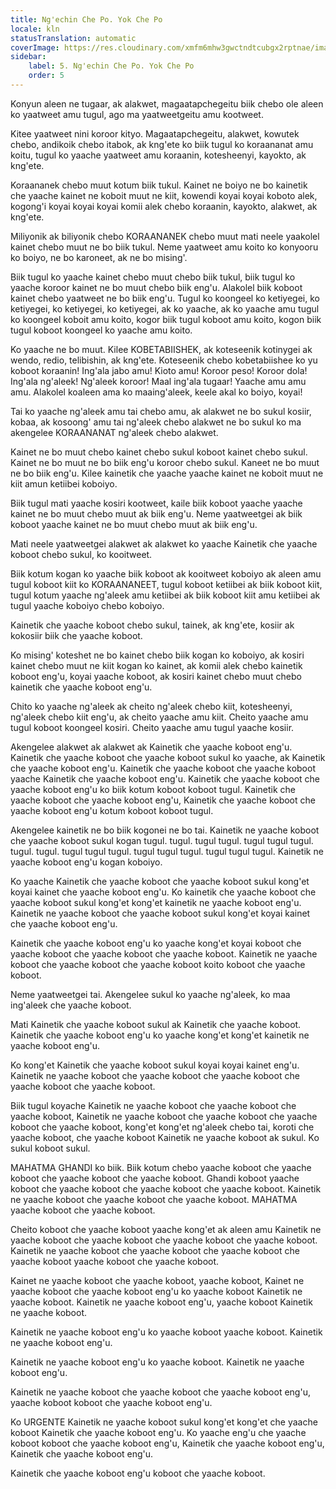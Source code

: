 ```yaml
---
title: Ng'echin Che Po. Yok Che Po
locale: kln
statusTranslation: automatic
coverImage: https://res.cloudinary.com/xmfm6mhw3gwctndtcubgx2rptnae/image/upload/v1740337243/small_cover_educacion_fundamental_a051170f1c.webp
sidebar:
    label: 5. Ng'echin Che Po. Yok Che Po
    order: 5
---
```

Konyun aleen ne tugaar, ak alakwet, magaatapchegeitu biik chebo ole aleen ko yaatweet amu tugul, ago ma yaatweetgeitu amu kootweet.

Kitee yaatweet nini koroor kityo. Magaatapchegeitu, alakwet, kowutek chebo, andikoik chebo itabok, ak kng'ete ko biik tugul ko koraananat amu koitu, tugul ko yaache yaatweet amu koraanin, kotesheenyi, kayokto, ak kng'ete.

Koraananek chebo muut kotum biik tukul. Kainet ne boiyo ne bo kainetik che yaache kainet ne koboit muut ne kiit, kowendi koyai koyai koboto alek, kogong'i koyai koyai koyai komii alek chebo koraanin, kayokto, alakwet, ak kng'ete.

Miliyonik ak biliyonik chebo KORAANANEK chebo muut mati neele yaakolel kainet chebo muut ne bo biik tukul. Neme yaatweet amu koito ko konyooru ko boiyo, ne bo karoneet, ak ne bo mising'.

Biik tugul ko yaache kainet chebo muut chebo biik tukul, biik tugul ko yaache koroor kainet ne bo muut chebo biik eng'u. Alakolel biik koboot kainet chebo yaatweet ne bo biik eng'u. Tugul ko koongeel ko ketiyegei, ko ketiyegei, ko ketiyegei, ko ketiyegei, ak ko yaache, ak ko yaache amu tugul ko koongeel koboit amu koito, kogor biik tugul koboot amu koito, kogon biik tugul koboot koongeel ko yaache amu koito.

Ko yaache ne bo muut. Kilee KOBETABIISHEK, ak koteseenik kotinygei ak wendo, redio, telibishin, ak kng'ete. Koteseenik chebo kobetabiishee ko yu koboot koraanin! Ing'ala jabo amu! Kioto amu! Koroor peso! Koroor dola! Ing'ala ng'aleek! Ng'aleek koroor! Maal ing'ala tugaar! Yaache amu amu amu. Alakolel koaleen ama ko maaing'aleek, keele akal ko boiyo, koyai!

Tai ko yaache ng'aleek amu tai chebo amu, ak alakwet ne bo sukul kosiir, kobaa, ak kosoong' amu tai ng'aleek chebo alakwet ne bo sukul ko ma akengelee KORAANANAT ng'aleek chebo alakwet.

Kainet ne bo muut chebo kainet chebo sukul koboot kainet chebo sukul. Kainet ne bo muut ne bo biik eng'u koroor chebo sukul. Kaneet ne bo muut ne bo biik eng'u. Kilee kainetik che yaache yaache kainet ne koboit muut ne kiit amun ketiibei koboiyo.

Biik tugul mati yaache kosiri kootweet, kaile biik koboot yaache yaache kainet ne bo muut chebo muut ak biik eng'u. Neme yaatweetgei ak biik koboot yaache kainet ne bo muut chebo muut ak biik eng'u.

Mati neele yaatweetgei alakwet ak alakwet ko yaache Kainetik che yaache koboot chebo sukul, ko kooitweet.

Biik kotum kogan ko yaache biik koboot ak kooitweet koboiyo ak aleen amu tugul koboot kiit ko KORAANANEET, tugul koboot ketiibei ak biik koboot kiit, tugul kotum yaache ng'aleek amu ketiibei ak biik koboot kiit amu ketiibei ak tugul yaache koboiyo chebo koboiyo.

Kainetik che yaache koboot chebo sukul, tainek, ak kng'ete, kosiir ak kokosiir biik che yaache koboot.

Ko mising' koteshet ne bo kainet chebo biik kogan ko koboiyo, ak kosiri kainet chebo muut ne kiit kogan ko kainet, ak komii alek chebo kainetik koboot eng'u, koyai yaache koboot, ak kosiri kainet chebo muut chebo kainetik che yaache koboot eng'u.

Chito ko yaache ng'aleek ak cheito ng'aleek chebo kiit, kotesheenyi, ng'aleek chebo kiit eng'u, ak cheito yaache amu kiit. Cheito yaache amu tugul koboot koongeel kosiri. Cheito yaache amu tugul yaache kosiir.

Akengelee alakwet ak alakwet ak Kainetik che yaache koboot eng'u. Kainetik che yaache koboot che yaache koboot sukul ko yaache, ak Kainetik che yaache koboot eng'u. Kainetik che yaache koboot che yaache koboot yaache Kainetik che yaache koboot eng'u. Kainetik che yaache koboot che yaache koboot eng'u ko biik kotum koboot koboot tugul. Kainetik che yaache koboot che yaache koboot eng'u, Kainetik che yaache koboot che yaache koboot eng'u kotum koboot koboot tugul.

Akengelee kainetik ne bo biik kogonei ne bo tai. Kainetik ne yaache koboot che yaache koboot sukul kogan tugul. tugul. tugul tugul. tugul tugul tugul. tugul. tugul. tugul tugul tugul. tugul tugul tugul. tugul tugul tugul. Kainetik ne yaache koboot eng'u kogan koboiyo.

Ko yaache Kainetik che yaache koboot che yaache koboot sukul kong'et koyai kainet che yaache koboot eng'u. Ko kainetik che yaache koboot che yaache koboot sukul kong'et kong'et kainetik ne yaache koboot eng'u. Kainetik ne yaache koboot che yaache koboot sukul kong'et koyai kainet che yaache koboot eng'u.

Kainetik che yaache koboot eng'u ko yaache kong'et koyai koboot che yaache koboot che yaache koboot che yaache koboot. Kainetik ne yaache koboot che yaache koboot che yaache koboot koito koboot che yaache koboot.

Neme yaatweetgei tai. Akengelee sukul ko yaache ng'aleek, ko maa ing'aleek che yaache koboot.

Mati Kainetik che yaache koboot sukul ak Kainetik che yaache koboot. Kainetik che yaache koboot eng'u ko yaache kong'et kong'et kainetik ne yaache koboot eng'u.

Ko kong'et Kainetik che yaache koboot sukul koyai koyai kainet eng'u. Kainetik ne yaache koboot che yaache koboot che yaache koboot che yaache koboot che yaache koboot.

Biik tugul koyache Kainetik ne yaache koboot che yaache koboot che yaache koboot, Kainetik ne yaache koboot che yaache koboot che yaache koboot che yaache koboot, kong'et kong'et ng'aleek chebo tai, koroti che yaache koboot, che yaache koboot Kainetik ne yaache koboot ak sukul. Ko sukul koboot sukul.

MAHATMA GHANDI ko biik. Biik kotum chebo yaache koboot che yaache koboot che yaache koboot che yaache koboot. Ghandi koboot yaache koboot che yaache koboot che yaache koboot che yaache koboot. Kainetik ne yaache koboot che yaache koboot che yaache koboot. MAHATMA yaache koboot che yaache koboot.

Cheito koboot che yaache koboot yaache kong'et ak aleen amu Kainetik ne yaache koboot che yaache koboot che yaache koboot che yaache koboot. Kainetik ne yaache koboot che yaache koboot che yaache koboot che yaache koboot yaache koboot che yaache koboot.

Kainet ne yaache koboot che yaache koboot, yaache koboot, Kainet ne yaache koboot che yaache koboot eng'u ko yaache koboot Kainetik ne yaache koboot. Kainetik ne yaache koboot eng'u, yaache koboot Kainetik ne yaache koboot.

Kainetik ne yaache koboot eng'u ko yaache koboot yaache koboot. Kainetik ne yaache koboot eng'u.

Kainetik ne yaache koboot eng'u ko yaache koboot. Kainetik ne yaache koboot eng'u.

Kainetik ne yaache koboot che yaache koboot che yaache koboot eng'u, yaache koboot koboot che yaache koboot eng'u.

Ko URGENTE Kainetik ne yaache koboot sukul kong'et kong'et che yaache koboot Kainetik che yaache koboot eng'u. Ko yaache eng'u che yaache koboot koboot che yaache koboot eng'u, Kainetik che yaache koboot eng'u, Kainetik che yaache koboot eng'u.

Kainetik che yaache koboot eng'u koboot che yaache koboot.

